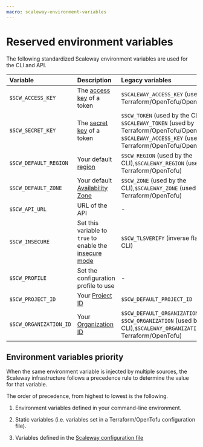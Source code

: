 ```yaml
---
macro: scaleway-environment-variables
---
```


# Reserved environment variables

The following standardized Scaleway environment variables are used for the CLI and API.

| Variable                       | Description                                                                                      | Legacy variables                                                                                              |
| :----------------------------- | :----------------------------------------------------------------------------------------------- | :------------------------------------------------------------------------------------------------------------ |
| `$SCW_ACCESS_KEY`              | The [access key](/iam/how-to/create-api-keys/) of a token    | `$SCALEWAY_ACCESS_KEY` (used by Terraform/OpenTofu/OpenTofu/OpenTofu)                                                                 |
| `$SCW_SECRET_KEY`              | The [secret key](/iam/how-to/create-api-keys/) of a token   | `$SCW_TOKEN` (used by the CLI), `$SCALEWAY_TOKEN` (used by Terraform/OpenTofu/OpenTofu/OpenTofu), `$SCALEWAY_ACCESS_KEY` (used by Terraform/OpenTofu/OpenTofu) |                                                                                                         |
| `$SCW_DEFAULT_REGION`          | Your default [region](https://www.scaleway.com/en/developers/api/#regions-and-zones)             | `$SCW_REGION` (used by the CLI),`$SCALEWAY_REGION` (used by Terraform/OpenTofu)                                        |
| `$SCW_DEFAULT_ZONE`            | Your default [Availability Zone](https://www.scaleway.com/en/developers/api/#regions-and-zones)  | `$SCW_ZONE` (used by the CLI),`$SCALEWAY_ZONE` (used by Terraform/OpenTofu)                                            |
| `$SCW_API_URL`                 | URL of the API                                                                                   | -                                                                                                             |
| `$SCW_INSECURE`                | Set this variable to `true` to enable the [insecure mode](/iot-hub/concepts/#insecure-connection)                                           | `$SCW_TLSVERIFY` (inverse flag used by the CLI)                                                               |
| `$SCW_PROFILE`                 | Set the configuration profile to use                                                             | -                                                                                                             |
| `$SCW_PROJECT_ID`              | Your [Project ID](https://console.scaleway.com/project/settings) | `$SCW_DEFAULT_PROJECT_ID`                                                                                     |
| `$SCW_ORGANIZATION_ID`         | Your [Organization ID](https://console.scaleway.com/organization/settings) | `$SCW_DEFAULT_ORGANIZATION_ID`, `$SCW_ORGANIZATION` (used by the CLI),`$SCALEWAY_ORGANIZATION` (used by Terraform/OpenTofu) |

## Environment variables priority

When the same environment variable is injected by multiple sources, the Scaleway infrastructure follows a precedence rule to determine the value for that variable.

The order of precedence, from highest to lowest is the following.

1. Environment variables defined in your command-line environment.

2. Static variables (i.e. variables set in a Terraform/OpenTofu configuration file).

3. Variables defined in the [Scaleway configuration file](/scaleway-sdk/reference-content/scaleway-configuration-file/) 